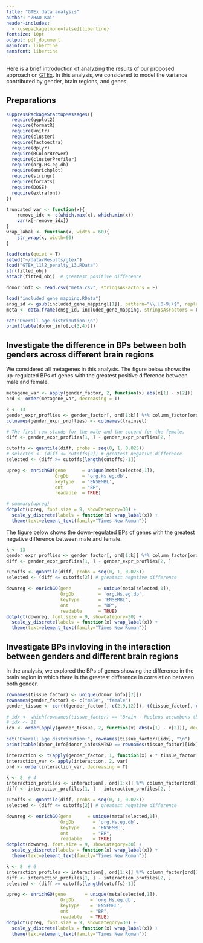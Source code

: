 ```yaml
---
title: "GTEx data analysis"
author: "ZHAO Kai"
header-includes:
  - \usepackage[mono=false]{libertine}
fontsize: 10pt
output: pdf_document
mainfont: libertine
sansfont: libertine
---
```


Here is a brief introduction of analyzing the results of our proposed approach on [GTEx](https://https://www.gtexportal.org). In this analysis, we considered to model the variance contributed by gender, brain regions, and genes.

##  Preparations
```r
suppressPackageStartupMessages({
  require(ggplot2)
  require(formatR)
  require(knitr)
  require(cluster)
  require(factoextra)
  require(dplyr)
  require(RColorBrewer)
  require(clusterProfiler)
  require(org.Hs.eg.db)
  require(enrichplot)
  require(stringr)
  require(forcats)
  require(DOSE)
  require(extrafont)
})

truncated_var <- function(x){
    remove_idx <- c(which.max(x), which.min(x))
    var(x[-remove_idx])
}
wrap_labal <- function(x, width = 60){
    str_wrap(x, width=60)
}
```


```r
loadfonts(quiet = T)
setwd("~/data/Results/gtex")
load("GTEX_l1l2_penalty_13.RData")
str(fitted_obj)
attach(fitted_obj)  # greatest positive difference

donor_info <- read.csv("meta.csv", stringsAsFactors = F)

load("included_gene_mapping.RData")
ensg_id <- gsub(included_gene_mapping[[1]], pattern="\\.[0-9]+$", replacement="")
meta <- data.frame(ensg_id, included_gene_mapping, stringsAsFactors = F)

cat("Overall age distribution:\n")
print(table(donor_info[,c(3,4)]))
```

## Investigate the difference in BPs between both genders across different brain regions

We considered all metagenes in this analysis. The figure below shows the up-regulated BPs of genes with the greatest positive difference between male and female. 

```r
metagene_var <- apply(gender_factor, 2, function(x) abs(x[1] - x[2]))
ord <- order(metagene_var, decreasing = T)

k <- 13
gender_expr_proflies <- gender_factor[, ord[1:k]] %*% column_factor[ord[1:k],]
colnames(gender_expr_proflies) <- colnames(trainset)

# The first row stands for the male and the second for the female.
diff <- gender_expr_proflies[1, ] - gender_expr_proflies[2, ]

cutoffs <- quantile(diff, probs = seq(0, 1, 0.025))
# selected <- (diff <= cutoffs[2]) # greatest negative difference
selected <- (diff >= cutoffs[length(cutoffs)-1])

upreg <- enrichGO(gene      = unique(meta[selected,1]),
                  OrgDb     = 'org.Hs.eg.db',
                  keyType   = 'ENSEMBL',
                  ont       = "BP",
                  readable  = TRUE)

# summary(upreg)
dotplot(upreg, font.size = 9, showCategory=30) +
  scale_y_discrete(labels = function(x) wrap_labal(x)) + 
  theme(text=element_text(family="Times New Roman"))
```

The figure below shows the down-regulated BPs of genes with the greatest negative difference between male and female. 

```r
k <- 13
gender_expr_proflies <- gender_factor[, ord[1:k]] %*% column_factor[ord[1:k],]
diff <- gender_expr_proflies[1, ] - gender_expr_proflies[2, ]

cutoffs <- quantile(diff, probs = seq(0, 1, 0.025))
selected <- (diff <= cutoffs[2]) # greatest negative difference

downreg <- enrichGO(gene          = unique(meta[selected,1]),
                    OrgDb         = 'org.Hs.eg.db',
                    keyType       = 'ENSEMBL',
                    ont           = "BP",
                    readable      = TRUE)
dotplot(downreg, font.size = 9, showCategory=30) +
  scale_y_discrete(labels = function(x) wrap_labal(x)) + 
  theme(text=element_text(family="Times New Roman"))
```

## Investigate BPs invloving in the interaction between genders and different brain regions

In the analysis, we explored the BPs of genes showing the difference in the brain region in which there is the greatest difference in correlation between both gender.

```r
rownames(tissue_factor) <- unique(donor_info[[7]])
rownames(gender_factor) <- c("male", "female")
gender_tissue <- cor(t(gender_factor[,-c(2,9,12)]), t(tissue_factor[,-c(2,9,12)]))

# idx <- which(rownames(tissue_factor) == "Brain - Nucleus accumbens (basal ganglia)")
# idx <- 11
idx <- order(apply(gender_tissue, 2, function(x) abs(x[1] - x[2])), decreasing = T)[1]

cat("Overall age distribution:", rownames(tissue_factor)[idx], "\n")
print(table(donor_info[donor_info$SMTSD == rownames(tissue_factor)[idx],c(3,4)]))

interaction <- t(apply(gender_factor, 1, function(x) x * tissue_factor[idx,]))
interaction_var <- apply(interaction, 2, var)
ord <- order(interaction_var, decreasing = T)
```

```r
k <- 8  # 4
interaction_profiles <- interaction[, ord[1:k]] %*% column_factor[ord[1:k],]
diff <- interaction_profiles[1, ] - interaction_profiles[2, ]

cutoffs <- quantile(diff, probs = seq(0, 1, 0.025))
selected <- (diff <= cutoffs[2]) # greatest negative difference

downreg <- enrichGO(gene      = unique(meta[selected,1]),
                    OrgDb       = 'org.Hs.eg.db',
                    keyType     = 'ENSEMBL',
                    ont         = "BP",
                    readable    = TRUE)
dotplot(downreg, font.size = 9, showCategory=30) +
  scale_y_discrete(labels = function(x) wrap_labal(x)) + 
  theme(text=element_text(family="Times New Roman"))
```

```r
k <- 8  # 6
interaction_profiles <- interaction[, ord[1:k]] %*% column_factor[ord[1:k],]
diff <- interaction_profiles[1, ] - interaction_profiles[2, ]
selected <- (diff >= cutoffs[length(cutoffs)-1])

upreg <- enrichGO(gene       = unique(meta[selected,1]),
                    OrgDb      = 'org.Hs.eg.db',
                    keyType    = 'ENSEMBL',
                    ont        = "BP",
                    readable   = TRUE)
dotplot(upreg, font.size = 9, showCategory=30) +
  scale_y_discrete(labels = function(x) wrap_labal(x)) + 
  theme(text=element_text(family="Times New Roman"))
```